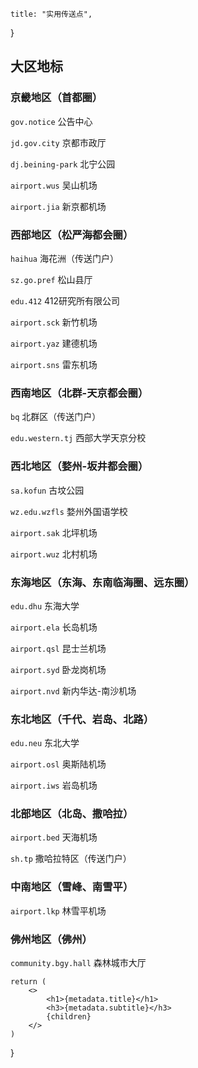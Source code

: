     title: "实用传送点",
}

## 大区地标

### 京畿地区（首都圈）

`gov.notice` 公告中心

`jd.gov.city` 京都市政厅

`dj.beining-park` 北宁公园

`airport.wus` 吴山机场

`airport.jia` 新京都机场

### 西部地区（松严海都会圈）

`haihua` 海花洲（传送门户）

`sz.go.pref` 松山县厅

`edu.412` 412研究所有限公司

`airport.sck` 新竹机场

`airport.yaz` 建德机场

`airport.sns` 雷东机场

### 西南地区（北群-天京都会圈）

`bq` 北群区（传送门户）

`edu.western.tj` 西部大学天京分校

### 西北地区（婺州-坂井都会圈）

`sa.kofun` 古坟公园

`wz.edu.wzfls` 婺州外国语学校

`airport.sak` 北坪机场

`airport.wuz` 北村机场

### 东海地区（东海、东南临海圈、远东圈）

`edu.dhu` 东海大学

`airport.ela` 长岛机场

`airport.qsl` 昆士兰机场

`airport.syd` 卧龙岗机场

`airport.nvd` 新内华达-南沙机场

### 东北地区（千代、岩岛、北路）

`edu.neu` 东北大学

`airport.osl` 奥斯陆机场

`airport.iws` 岩岛机场

### 北部地区（北岛、撒哈拉）

`airport.bed` 天海机场

`sh.tp` 撒哈拉特区（传送门户）

### 中南地区（雪峰、南雪平）

`airport.lkp` 林雪平机场

### 佛州地区（佛州）

`community.bgy.hall` 森林城市大厅

    return (
        <>
            <h1>{metadata.title}</h1>
            <h3>{metadata.subtitle}</h3>
            {children}
        </>
    )
}